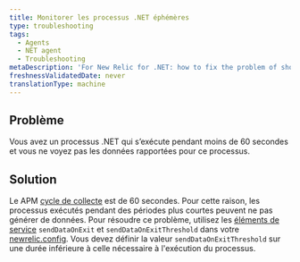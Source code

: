 ```yaml
---
title: Monitorer les processus .NET éphémères
type: troubleshooting
tags:
  - Agents
  - NET agent
  - Troubleshooting
metaDescription: 'For New Relic for .NET: how to fix the problem of short-lived .NET processes not being reported to APM.'
freshnessValidatedDate: never
translationType: machine
---
```


## Problème

Vous avez un processus .NET qui s’exécute pendant moins de 60 secondes et vous ne voyez pas les données rapportées pour ce processus.

## Solution

Le APM [cycle de collecte](/docs/new-relic-solutions/get-started/glossary/#harvest-cycle) est de 60 secondes. Pour cette raison, les processus exécutés pendant des périodes plus courtes peuvent ne pas générer de données. Pour résoudre ce problème, utilisez les [éléments de service](/docs/apm/agents/net-agent/configuration/net-agent-configuration/#service) `sendDataOnExit` et `sendDataOnExitThreshold` dans votre [newrelic.config](/docs/apm/agents/net-agent/configuration/net-agent-configuration/#config-options-precedence). Vous devez définir la valeur `sendDataOnExitThreshold` sur une durée inférieure à celle nécessaire à l&apos;exécution du processus.